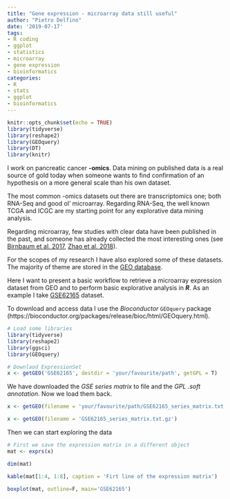 ```yaml
---
title: "Gene expression - microarray data still useful"
author: "Pietro Delfino"
date: '2019-07-17'
tags:
- R coding
- ggplot
- statistics
- microarray
- gene expression
- bioinformatics
categories:
- R
- stats
- ggplot
- bioinformatics
---
```


```r
knitr::opts_chunk$set(echo = TRUE)
library(tidyverse)
library(reshape2)
library(GEOquery)
library(DT)
library(knitr)
```

I work on pancreatic cancer **-omics**. Data mining on published data is a real source of gold today when someone wants to find confirmation of an hypothesis on a more general scale than his own dataset.

The most common -omics datasets out there are transcriptomics one; both RNA-Seq and good ol' microarray. Regarding RNA-Seq, the well known TCGA and ICGC are my starting point for any explorative data mining analysis.

Regarding microarray, few studies with clear data have been published in the past, and someone has already collected the most interesting ones (see [Birnbaum et al. 2017](https://www.ncbi.nlm.nih.gov/pmc/articles/PMC5674743/), [Zhao et al. 2018](https://www.ncbi.nlm.nih.gov/pmc/articles/PMC5975421/)).

For the scopes of my research I have also explored some of these datasets. The majority of theme are stored in the [GEO database](https://www.ncbi.nlm.nih.gov/geo/).

Here I want to present a basic workflow to retrieve a microarray expression dataset from GEO and to perform basic explorative analysis in ***R***. As an example I take [GSE62165](https://www.ncbi.nlm.nih.gov/geo/query/acc.cgi?acc=GSE62165) dataset.

To download and access data I use the *Bioconductor* `GEOquery` package (https://bioconductor.org/packages/release/bioc/html/GEOquery.html).

```r
# Load some libraries
library(tidyverse)
library(reshape2)
library(ggsci)
library(GEOquery)

# Downlaod ExpressionSet
x <- getGEO('GSE62165', destdir = 'your/favourite/path', getGPL = T)
```

We have downloaded the *GSE series matrix* to file and the *GPL .soft annotation*.
Now we load them back.

```r
x <- getGEO(filename = 'your/favourite/path/GSE62165_series_matrix.txt.gz')
```

```r
x <- getGEO(filename = 'GSE62165_series_matrix.txt.gz')
```

Then we can start exploring the data

```r
# First we save the expression matrix in a different object
mat <- exprs(x)

dim(mat)

kable(mat[1:4, 1:8], caption = 'Firt line of the expression matrix')

boxplot(mat, outline=F, main='GSE62165')
```

